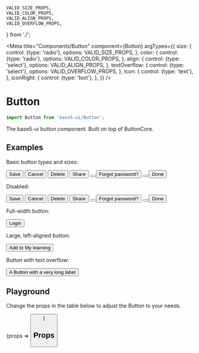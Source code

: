 
	VALID_SIZE_PROPS,
	VALID_COLOR_PROPS,
	VALID_ALIGN_PROPS,
	VALID_OVERFLOW_PROPS,
} from './';

<Meta
	title="Components/Button"
	component={Button}
	argTypes={{
		size: {
			control: {type: 'radio'},
			options: VALID_SIZE_PROPS,
		},
		color: {
			control: {type: 'radio'},
			options: VALID_COLOR_PROPS,
		},
		align: {
			control: {type: 'select'},
			options: VALID_ALIGN_PROPS,
		},
		textOverflow: {
			control: {type: 'select'},
			options: VALID_OVERFLOW_PROPS,
		},
		icon: {
			control: {type: 'text'},
		},
		iconRight: {
			control: {type: 'text'},
		},
	}}
/>

# Button

```js
import Button from 'base5-ui/Button';
```

The base5-ui button component. Built on top of ButtonCore.

## Examples

Basic button types and sizes:

<Canvas>
	<InlineList spacing="s" width="100%">
		<Button color="primary" icon="ok">
			Save
		</Button>
		<Button>Cancel</Button>
		<Button size="medium" color="important">
			Delete
		</Button>
		<Button size="medium" icon="send">
			Share
		</Button>
		<Button icon="tools" size="medium" color="shaded" />
		<Button size="small" color="transparent">
			Forgot password?
		</Button>
		<Button round icon="plus" color="important" />
		<Button isActive size="medium">
			Done
		</Button>
	</InlineList>
</Canvas>

Disabled:

<Canvas>
	<InlineList spacing="s">
		<Button isDisabled color="primary" icon="ok">
			Save
		</Button>
		<Button isDisabled> Cancel</Button>
		<Button isDisabled size="medium" color="important">
			Delete
		</Button>
		<Button isDisabled size="medium" icon="send">
			Share
		</Button>
		<Button isDisabled icon="tools" size="medium" color="shaded" />
		<Button isDisabled size="small" color="transparent">
			Forgot password?
		</Button>
		<Button isDisabled round icon="plus" color="important" />
		<Button isDisabled isActive size="medium">
			Done
		</Button>
	</InlineList>
</Canvas>

Full-width button:

<Canvas>
	<Button fullWidth color="primary" icon="ok">
		Login
	</Button>
</Canvas>

Large, left-aligned button:

<Canvas>
	<Button fullWidth align="left" size="large" color="transparent" icon="plus">
		Add to My learning
	</Button>
</Canvas>

Button with text overflow:

<Canvas>
	<Box width={285}>
		<Button textOverflow="ellipsis" iconRight="chevron">
			A Button with a very long label
		</Button>
	</Box>
</Canvas>

## Playground

Change the props in the table below to adjust the Button to your needs.

<Canvas>
	<Story
		name="Button"
		args={{children: 'Default button', size: 'default', icon: 'ok'}}
	>
		{props => <Button {...props} />}
	</Story>
</Canvas>

## Props

<ArgsTable story="Button" />
